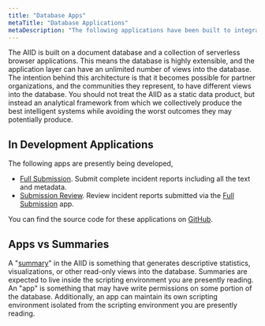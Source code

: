 ```yaml
---
title: "Database Apps"
metaTitle: "Database Applications"
metaDescription: "The following applications have been built to integrate with the AIID"
---
```


The AIID is built on a document database and a collection of serverless browser applications. This means the database is highly extensible, and the application layer can have an unlimited number of views into the database. The intention behind this architecture is that it becomes possible for partner organizations, and the communities they represent, to have different views into the database. You should not treat the AIID as a static data product, but instead an analytical framework from which we collectively produce the best intelligent systems while avoiding the worst outcomes they may potentially produce.

## In Development Applications ##

The following apps are presently being developed,

* [Full Submission](/apps/submit). Submit complete incident reports including all the text and metadata.
* [Submission Review](/apps/submitted). Review incident reports submitted via the [Full Submission](/apps/submit) app.

You can find the source code for these applications on [GitHub](https://github.com/PartnershipOnAI/aiid).

## Apps vs Summaries ##

A "[summary](/summaries)" in the AIID is something that generates descriptive statistics, visualizations, or other read-only views into the database. Summaries are expected to live inside the scripting environment you are presently reading. An "app" is something that may have write permissions on some portion of the database. Additionally, an app can maintain its own scripting environment isolated from the scripting environment you are presently reading.
